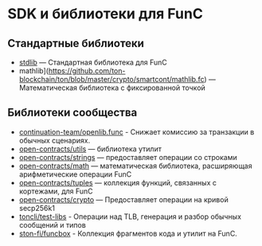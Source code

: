 
# SDK и библиотеки для FunC

## Стандартные библиотеки

- [stdlib](https://github.com/ton-blockchain/ton/blob/master/crypto/smartcont/stdlib.fc) — Стандартная библиотека для FunC 
- mathlib](https://github.com/ton-blockchain/ton/blob/master/crypto/smartcont/mathlib.fc) — Математическая библиотека с фиксированной точкой

## Библиотеки сообщества

- [continuation-team/openlib.func](https://github.com/continuation-team/openlib.func) - Снижает комиссию за транзакции в обычных сценариях.
- [open-contracts/utils](https://github.com/TonoxDeFi/open-contracts/tree/main/contracts/utils) — библиотека утилит
- [open-contracts/strings](https://github.com/TonoxDeFi/open-contracts/tree/main/contracts/strings) — предоставляет операции со строками
- [open-contracts/math](https://github.com/TonoxDeFi/open-contracts/tree/main/contracts/math) — математическая библиотека, расширяющая арифметические операции FunC
- [open-contracts/tuples](https://github.com/TonoxDeFi/open-contracts/tree/main/contracts/tuples) — коллекция функций, связанных с кортежами, для FunC
- [open-contracts/crypto](https://github.com/TonoxDeFi/open-contracts/tree/main/contracts/crypto) — Предоставляет операции на кривой secp256k1
- [toncli/test-libs](https://github.com/disintar/toncli/tree/master/src/toncli/lib/test-libs) - Операции над TLB, генерация и разбор обычных сообщений и типов
- [ston-fi/funcbox](https://github.com/ston-fi/funcbox) - Коллекция фрагментов кода и утилит на FunC.

<Feedback />
